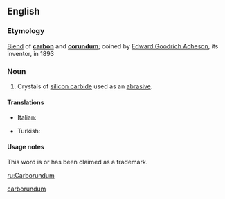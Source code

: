 ==English==

===Etymology===
[[blend|Blend]] of '''[[carbon]]''' and '''[[corundum]]'''; coined by [[w:Edward Goodrich Acheson|Edward Goodrich Acheson]], its inventor, in 1893

===Noun===
{{wikipedia}}
{{en-proper noun|-}}

# Crystals of [[silicon carbide]] used as an [[abrasive]].

====Translations====
{{trans-top|crystals of silicon carbide used as an abrasive}}
* Italian: {{t-|it|carborundo}}
{{trans-mid}}
* Turkish: {{t|tr|Karburundum®}}
{{trans-bottom}}

====Usage notes====
This word is or has been claimed as a trademark.

[[Category:Portmanteaus|carborundum]]

[[ru:Carborundum]]